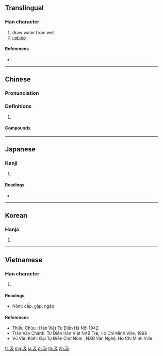 ==Translingual==

===Han character===
{{Han char|rn=85|rad=水|as=04|sn=7|four=37147|canj=ENHE|ids=⿰氵及}}

# draw water from well
# [[imbibe]]

====References====
* {{Han ref|kx=0608.030|dkj=17163|dj=1001.070|hdz=31554.010|uh=6C72|ud=27762|bh=A856|bd=43094}}

----

==Chinese==
{{zh-forms}}

===Pronunciation===
{{zh-pron
|m=jí
|c=kap1
|mc=y
|oc=y
|cat=
}}

===Definitions===
{{zh-hanzi}}

# {{rfdef|zh}}

====Compounds====
{{zh-der|提甕出汲|汲井|汲冢古文|汲取|汲古|汲古閣|汲引|汲水|汲水機|汲汲|汲汲營營|汲汲皇皇|汲深綆短|汲直|汲綆|汲道|汲酒|汲黯|短綆汲深|綆短汲深}}

----

==Japanese==

===Kanji===
{{ja-kanji|grade=|rs=水04}}

# {{defn|lang=ja|sort=水04}}

====Readings====
* {{ja-readings|on=[[きゅう]] (kyū)|kun=[[くむ]] (kumu)}}

----

==Korean==

===Hanja===
{{ko-hanja|hangeul=급|eumhun=|rv=geup|mr=kŭp|y=kup}}

# {{defn|lang=ko|sort=水04}}

----

==Vietnamese==

===Han character===
{{vi-hantu|cấp|rs=水04}}

# {{defn|lang=vi|sort=水04}}

====Readings====
* Nôm: cấp, gặp, ngập

====References====
* Thiều Chửu : Hán Việt Tự Điển Hà Nội 1942
* Trần Văn Chánh: Từ Điển Hán Việt NXB Trẻ, Ho Chi Minh Ville, 1999
* Vũ Văn Kính: Đại Tự Điển Chữ Nôm , NXB Văn Nghệ, Ho Chi Minh Ville

[[fr:汲]]
[[mg:汲]]
[[ja:汲]]
[[pl:汲]]
[[th:汲]]
[[zh:汲]]